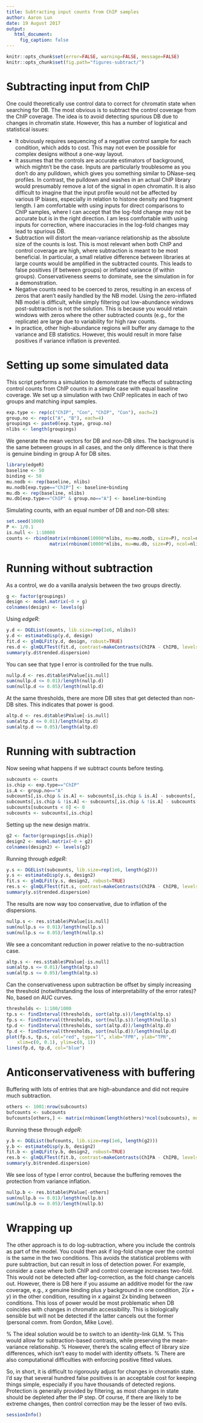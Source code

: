 ```yaml
---
title: Subtracting input counts from ChIP samples
author: Aaron Lun
date: 19 August 2017
output: 
   html_document:
     fig_caption: false
---
```


```r
knitr::opts_chunk$set(error=FALSE, warning=FALSE, message=FALSE)
knitr::opts_chunk$set(fig.path="figures-subtract/")
```

# Subtracting input from ChIP

One could theoretically use control data to correct for chromatin state when searching for DB.
The most obvious is to subtract the control coverage from the ChIP coverage.
The idea is to avoid detecting spurious DB due to changes in chromatin state.
However, this has a number of logistical and statistical issues:

- It obviously requires sequencing of a negative control sample for each condition, which adds to cost.
This may not even be possible for complex designs without a one-way layout.
- It assumes that the controls are accurate estimators of background, which mightn't be the case.
Inputs are particularly troublesome as you don't do any pulldown, which gives you something similar to DNase-seq profiles.
In contrast, the pulldown and washes in an actual ChIP library would presumably remove a lot of the signal in open chromatin.
It is also difficult to imagine that the input profile would not be affected by various IP biases, especially in relation to histone density and fragment length.
I am comfortable with using inputs for direct comparisons to ChIP samples, where I can accept that the log-fold change may not be accurate but is in the right direction.
I am less comfortable with using inputs for correction, where inaccuracies in the log-fold changes may lead to spurious DB.
- Subtraction will distort the mean-variance relationship as the absolute size of the counts is lost.
This is most relevant when both ChIP and control coverage are high, where subtraction is meant to be most beneficial.
In particular, a small relative difference between libraries at large counts would be amplified in the subtracted counts.
This leads to false positives (if between groups) or inflated variance (if within groups).
Conservativeness seems to dominate, see the simulation in \verb!miscellaneous/subtract_control.R! for a demonstration.
- Negative counts need to be coerced to zeros, resulting in an excess of zeros that aren't easily handled by the NB model.
Using the zero-inflated NB model is difficult, while simply filtering out low-abundance windows post-subtraction is not the solution.
This is because you would retain windows with zeros where the other subtracted counts (e.g., for the replicate) are large due to variability for high raw counts.
- In practice, other high-abundance regions will buffer any damage to the variance and EB statistics.
However, this would result in more false positives if variance inflation is prevented.

# Setting up some simulated data

This script performs a simulation to demonstrate the effects of subtracting control counts from ChIP counts in a simple case with equal baseline coverage.
We set up a simulation with two ChIP replicates in each of two groups and matching input samples.

```r
exp.type <- rep(c("ChIP", "Con", "ChIP", "Con"), each=2)
group.no <- rep(c("A", "B"), each=4)
groupings <- paste0(exp.type, group.no)
nlibs <- length(groupings)
```

We generate the mean vectors for DB and non-DB sites.
The background is the same between groups in all cases, and the only difference is that there is genuine binding in group A for DB sites.

```r
library(edgeR)
baseline <- 50
binding <- 50
mu.nodb <- rep(baseline, nlibs)
mu.nodb[exp.type=="ChIP"] <- baseline+binding
mu.db <- rep(baseline, nlibs)
mu.db[exp.type=="ChIP" & group.no=="A"] <- baseline+binding
```

Simulating counts, with an equal number of DB and non-DB sites:

```r
set.seed(1000)
P <- 1/0.1
is.null <- 1:10000
counts <- rbind(matrix(rnbinom(10000*nlibs, mu=mu.nodb, size=P), ncol=nlibs, byrow=TRUE),
                matrix(rnbinom(10000*nlibs, mu=mu.db, size=P), ncol=nlibs, byrow=TRUE))
```

# Running without subtraction

As a control, we do a vanilla analysis between the two groups directly.

```r
g <- factor(groupings)
design <- model.matrix(~0 + g)
colnames(design) <- levels(g)
```

Using _edgeR_:

```r
y.d <- DGEList(counts, lib.size=rep(1e6, nlibs))
y.d <- estimateDisp(y.d, design)
fit.d <- glmQLFit(y.d, design, robust=TRUE)
res.d <- glmQLFTest(fit.d, contrast=makeContrasts(ChIPA - ChIPB, levels=design))
summary(y.d$trended.dispersion)
```

You can see that type I error is controlled for the true nulls.

```r
nullp.d <- res.d$table$PValue[is.null]
sum(nullp.d <= 0.01)/length(nullp.d) 
sum(nullp.d <= 0.05)/length(nullp.d)
```
    
At the same thresholds, there are more DB sites that get detected than non-DB sites.
This indicates that power is good.

```r
altp.d <- res.d$table$PValue[-is.null]
sum(altp.d <= 0.01)/length(altp.d)
sum(altp.d <= 0.05)/length(altp.d)
```

# Running with subtraction

Now seeing what happens if we subtract counts before testing.

```r
subcounts <- counts
is.chip <- exp.type=="ChIP"
is.A <- group.no=="A"
subcounts[,is.chip & is.A] <- subcounts[,is.chip & is.A] - subcounts[,!is.chip & is.A]
subcounts[,is.chip & !is.A] <- subcounts[,is.chip & !is.A] - subcounts[,!is.chip & !is.A]
subcounts[subcounts < 0] <- 0
subcounts <- subcounts[,is.chip]
```

Setting up the new design matrix.

```r
g2 <- factor(groupings[is.chip])
design2 <- model.matrix(~0 + g2)
colnames(design2) <- levels(g2)
```

Running through _edgeR_:

```r
y.s <- DGEList(subcounts, lib.size=rep(1e6, length(g2)))
y.s <- estimateDisp(y.s, design2)
fit.s <- glmQLFit(y.s, design2, robust=TRUE)
res.s <- glmQLFTest(fit.s, contrast=makeContrasts(ChIPA - ChIPB, levels=design2))
summary(y.s$trended.dispersion)
```

The results are now way too conservative, due to inflation of the dispersions.

```r
nullp.s <- res.s$table$PValue[is.null]
sum(nullp.s <= 0.01)/length(nullp.s) 
sum(nullp.s <= 0.05)/length(nullp.s)
```

We see a concomitant reduction in power relative to the no-subtraction case.

```r
altp.s <- res.s$table$PValue[-is.null]
sum(altp.s <= 0.01)/length(altp.s)
sum(altp.s <= 0.05)/length(altp.s)
```

Can the conservativeness upon subtraction be offset by simply increasing the threshold (notwithstanding the loss of interpretability of the error rates)?
No, based on AUC curves.

```r
thresholds <- 1:100/1000
tp.s <- findInterval(thresholds, sort(altp.s))/length(altp.s)
fp.s <- findInterval(thresholds, sort(nullp.s))/length(nullp.s)
tp.d <- findInterval(thresholds, sort(altp.d))/length(altp.d)
fp.d <- findInterval(thresholds, sort(nullp.d))/length(nullp.d)
plot(fp.s, tp.s, col="red", type="l", xlab="FPR", ylab="TPR", 
    xlim=c(0, 0.1), ylim=c(0, 1))
lines(fp.d, tp.d, col="blue")
```

# Anticonservativeness with buffering

Buffering with lots of entries that are high-abundance and did not require much subtraction.

```r
others <- 1001:nrow(subcounts)
bufcounts <- subcounts
bufcounts[others,] <- matrix(rnbinom(length(others)*ncol(subcounts), mu=binding, size=P), length(others))
```

Running these through _edgeR_:

```r
y.b <- DGEList(bufcounts, lib.size=rep(1e6, length(g2)))
y.b <- estimateDisp(y.b, design2)
fit.b <- glmQLFit(y.b, design2, robust=TRUE)
res.b <- glmQLFTest(fit.b, contrast=makeContrasts(ChIPA - ChIPB, levels=design2))
summary(y.b$trended.dispersion)
```

We see loss of type I error control, because the buffering removes the protection from variance inflation.

```r
nullp.b <- res.b$table$PValue[-others]
sum(nullp.b <= 0.01)/length(nullp.b) 
sum(nullp.b <= 0.05)/length(nullp.b)
```

# Wrapping up

The other approach is to do log-subtraction, where you include the controls as part of the model.
You could then ask if log-fold change over the control is the same in the two conditions.
This avoids the statistical problems with pure subtraction, but can result in loss of detection power.
For example, consider a case where both ChIP and control coverage increases two-fold.
This would not be detected after log-correction, as the fold change cancels out.
However, there is DB here if you assume an additive model for the raw coverage,
e.g., $x$ genuine binding plus $y$ background in one condition, $2(x+y)$ in the other condition, resulting in $x$ against $2x$ binding between conditions.
This loss of power would be most problematic when DB coincides with changes in chromatin accessibility.
This is biologically sensible but will not be detected if the latter cancels out the former (personal comm. from Gordon, Mike Love).

% The ideal solution would be to switch to an identity-link GLM.
% This would allow for subtraction-based contrasts, while preserving the mean-variance relationship.
% However, there's the scaling effect of library size differences, which isn't easy to model with identity offsets.
% There are also computational difficulties with enforcing positive fitted values.

So, in short, it is difficult to rigorously adjust for changes in chromatin state.
I'd say that several hundred false positives is an acceptable cost for keeping things simple, especially if you have thousands of detected regions.
Protection is generally provided by filtering, as most changes in state should be depleted after the IP step.
Of course, if there are likely to be extreme changes, then control correction may be the lesser of two evils.

```r
sessionInfo()
```
